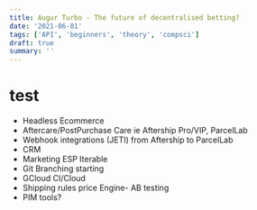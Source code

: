 ```yaml
---
title: Augur Turbo - The future of decentralised betting?
date: '2021-06-01'
tags: ['API', 'beginners', 'theory', 'compsci']
draft: true
summary: ''
---
```


# test


- Headless Ecommerce
- Aftercare/PostPurchase Care ie Aftership Pro/VIP, ParcelLab
- Webhook integrations (JETI) from Aftership to ParcelLab
- CRM
- Marketing ESP Iterable 
- Git Branching starting
- GCloud CI/Cloud
- Shipping rules price Engine- AB testing
- PIM tools?